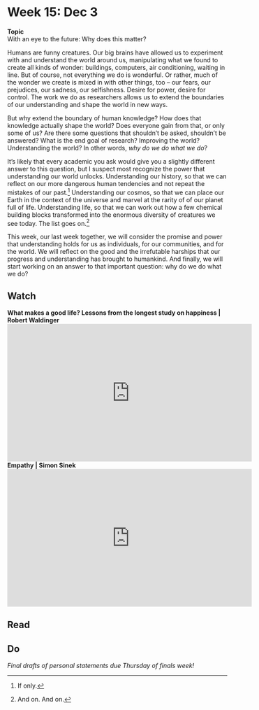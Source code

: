 # Week 15: Dec 3

<div class="boxed" id="center">
**Topic**  
With an eye to the future: Why does this matter?</div>

Humans are funny creatures. Our big brains have allowed us to experiment with and understand the world around us, manipulating what we found to create all kinds of wonder: buildings, computers, air conditioning, waiting in line. But of course, not everything we do is wonderful. Or rather, much of the wonder we create is mixed in with other things, too -- our fears, our prejudices, our sadness, our selfishness. Desire for power, desire for control. The work we do as researchers allows us to extend the boundaries of our understanding and shape the world in new ways.

But why extend the boundary of human knowledge? How does that knowledge actually shape the world? Does everyone gain from that, or only some of us? Are there some questions that shouldn't be asked, shouldn't be answered? What is the end goal of research? Improving the world? Understanding the world? In other words, _why do we do what we do_?

It's likely that every academic you ask would give you a slightly different answer to this question, but I suspect most recognize the power that understanding our world unlocks. Understanding our history, so that we can reflect on our more dangerous human tendencies and not repeat the mistakes of our past.[^44] Understanding our cosmos, so that we can place our Earth in the context of the universe and marvel at the rarity of of our planet full of life. Understanding life, so that we can work out how a few chemical building blocks transformed into the enormous diversity of creatures we see today. The list goes on.[^45] 

This week, our last week together, we will consider the promise and power that understanding holds for us as individuals, for our communities, and for the world. We will reflect on the good and the irrefutable harships that our progress and understanding has brought to humankind. And finally, we will start working on an answer to that important question: why do we do what we do?

## Watch 

**What makes a good life? Lessons from the longest study on happiness | Robert Waldinger**  
<div class="youtube-video-container">
<iframe width="560" height="315" src="https://www.youtube.com/embed/8KkKuTCFvzI" title="YouTube video player" frameborder="0" allow="accelerometer; autoplay; clipboard-write; encrypted-media; gyroscope; picture-in-picture" allowfullscreen></iframe>
</div>

**Empathy | Simon Sinek**  
<div class="youtube-video-container">
<iframe width="560" height="315" src="https://www.youtube.com/embed/IJyNoJCAuzA" title="YouTube video player" frameborder="0" allow="accelerometer; autoplay; clipboard-write; encrypted-media; gyroscope; picture-in-picture" allowfullscreen></iframe>
</div>

## Read

## Do

_Final drafts of personal statements due Thursday of finals week!_

[^44]: If only.
[^45]: And on. And on.